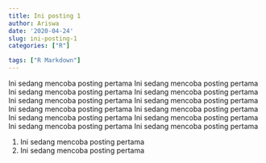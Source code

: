 ```yaml
---
title: Ini posting 1
author: Ariswa
date: '2020-04-24'
slug: ini-posting-1
categories: ["R"]

tags: ["R Markdown"]
---
```

Ini sedang mencoba posting pertama Ini sedang mencoba posting pertama Ini sedang mencoba posting pertama Ini sedang mencoba posting pertama Ini sedang mencoba posting pertama Ini sedang mencoba posting pertama Ini sedang mencoba posting pertama Ini sedang mencoba posting pertama Ini sedang mencoba posting pertama Ini sedang mencoba posting pertama Ini sedang mencoba posting pertama Ini sedang mencoba posting pertama   

1. Ini sedang mencoba posting pertama 
 2. Ini sedang mencoba posting pertama 